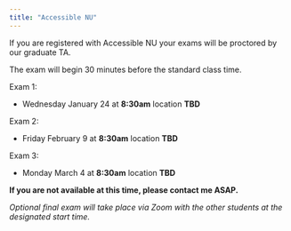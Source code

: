 ```yaml
---
title: "Accessible NU"
---
```


If you are registered with Accessible NU your exams will be proctored by our graduate TA.

The exam will begin 30 minutes before the standard class time.

Exam 1:

-   Wednesday January 24 at **8:30am** location **TBD**

Exam 2:

-   Friday February 9 at **8:30am** location **TBD**

Exam 3:

-   Monday March 4 at **8:30am** location **TBD**

**If you are not available at this time, please contact me ASAP.**

*Optional final exam will take place via Zoom with the other students at the designated start time.*

